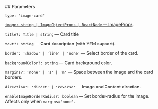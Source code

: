 

<Meta of={ImageCardStories} />
<StoryTemplate>
## Parameters

`type: "image-card"`

[`image: string | ImageObjectProps | ReactNode` — ImageProps](?path=/docs/documentation-types--docs#imageobjectprops---image-property).

`title?: Title | string` — Card title.

`text?: string` — Card description (with YFM support).

`border: 'shadow' | 'line' | 'none'` — Select border of the card.

`backgroundColor?: string` — Card background color.

`margins?: 'none' | 's' | 'm'` — Space between the image and the card borders.

`direction?: 'direct' | 'reverse'` — Image and Content direction.

`enableImageBorderRadius?: boolean` — Set border-radius for the image. Affects only when `margins='none'`.

</StoryTemplate>

